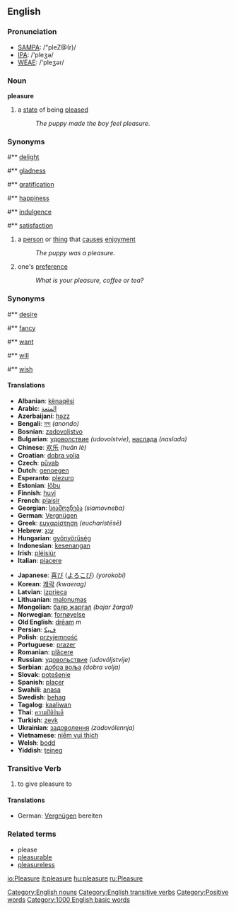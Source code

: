 ==English==

===Pronunciation===
*[[SAMPA]]: /"pleZ@(r)/
*[[IPA]]: /'pleʒə/
*[[WEAE]]: /'pleʒər/

===Noun===
'''pleasure'''

# a [[state]] of being [[please]]d
#: ''The puppy made the boy feel pleasure.''

{{rfc}}

===Synonyms===
#** [[delight]]
#** [[gladness]]
#** [[gratification]]
#** [[happiness]]
#** [[indulgence]]
#** [[satisfaction]]
# a [[person]] or [[thing]] that [[cause]]s [[enjoyment]]
#: ''The puppy was a pleasure.''
# one's [[preference]]
#: ''What is your pleasure, coffee or tea?''
===Synonyms===
#** [[desire]]
#** [[fancy]]
#** [[want]]
#** [[will]]
#** [[wish]]

====Translations====
{{top}}
*'''Albanian''': [[kënaqësi]]
*'''Arabic''': [[المتعة]]
*'''Azerbaijani''': [[həzz]]
*'''Bengali''': [[নন্দ]] ''(anondo)''
*'''Bosnian''': [[zadovoljstvo]]
*'''Bulgarian''': [[удоволствие]] ''(udovolstvie)'', [[наслада]] ''(naslada)''
*'''Chinese''': [[欢乐]] ''(huān lè)''
*'''Croatian''': [[dobra volja]]
*'''Czech''': [[půvab]]
*'''Dutch''': [[genoegen]]
*'''Esperanto''': [[plezuro]]
*'''Estonian''': [[lõbu]]
*'''Finnish''': [[huvi]]
*'''French''': [[plaisir]]
*'''Georgian''': [[სიამოვნება]] ''(siamovneba)''
*'''German''': [[Vergnügen]]
*'''Greek''': [[ευχαρίστηση]] ''(eucharístēsē)''
*'''Hebrew''': [[עֹנֶג]]
*'''Hungarian''': [[gyönyörűség]]
*'''Indonesian''': [[kesenangan]]
*'''Irish''': [[pléisiúr]]
*'''Italian''': [[piacere]]
{{mid}}
*'''Japanese''': [[喜び]] ([[よろこび]]) ''(yorokobi)''
*'''Korean''': [[쾌락]] ''(kwaerag)''
*'''Latvian''': [[izprieca]]
*'''Lithuanian''': [[malonumas]]
*'''Mongolian''': [[баяр жаргал]] ''(bajar žargal)''
*'''Norwegian''': [[fornøyelse]]
*'''Old English''': [[dream#Old English|drēam]] ''m''
*'''Persian''': [[ﻑﻴﻜ]]
*'''Polish''': [[przyjemność]]
*'''Portuguese''': [[prazer]]
*'''Romanian''': [[plăcere]]
*'''Russian''': [[удовольствие]] ''(udovóljstvije)''
*'''Serbian''': [[добра воља]] ''(dobra volja)''
*'''Slovak''': [[potešenie]]
*'''Spanish''': [[placer]]
*'''Swahili''': [[anasa]]
*'''Swedish''': [[behag]]
*'''Tagalog''': [[kaaliwan]]
*'''Thai''': [[ความปิติยินดี]]
*'''Turkish''': [[zevk]]
*'''Ukrainian''': [[задоволення]] ''(zadovólennja)''
*'''Vietnamese''': [[niềm vui thích]]
*'''Welsh''': [[bodd]]
*'''Yiddish''': [[teineg]]
{{bottom}}

===Transitive Verb===
{{en-infl-reg-other-e|pleasur|e}}

# to give pleasure to

====Translations====
*German: [[Vergnügen]] bereiten 

===Related terms===
* please
* [[pleasurable]]
* [[pleasureless]]

[[Category:English nouns]]
[[Category:English transitive verbs]]
[[Category:Positive words]]
[[Category:1000 English basic words]]

[[io:Pleasure]]
[[it:pleasure]]
[[hu:pleasure]]
[[ru:Pleasure]]
